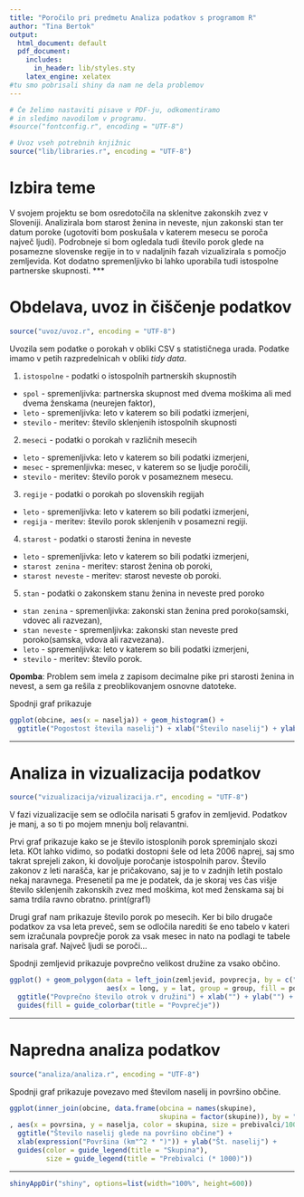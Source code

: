 ```yaml
---
title: "Poročilo pri predmetu Analiza podatkov s programom R"
author: "Tina Bertok"
output:
  html_document: default
  pdf_document:
    includes:
      in_header: lib/styles.sty
    latex_engine: xelatex
#tu smo pobrisali shiny da nam ne dela problemov
---
```


```r
# Če želimo nastaviti pisave v PDF-ju, odkomentiramo
# in sledimo navodilom v programu.
#source("fontconfig.r", encoding = "UTF-8")

# Uvoz vseh potrebnih knjižnic
source("lib/libraries.r", encoding = "UTF-8")
```

# Izbira teme

V svojem projektu se bom osredotočila na sklenitve zakonskih zvez v Sloveniji. Analizirala bom starost ženina in neveste, njun zakonski stan ter datum poroke (ugotoviti bom poskušala v katerem mesecu se poroča največ ljudi). Podrobneje si bom ogledala tudi število porok glede na posamezne slovenske regije in to v nadaljnih fazah vizualizirala s pomočjo zemljevida. Kot dodatno spremenljivko bi lahko uporabila tudi istospolne partnerske skupnosti.
***

# Obdelava, uvoz in čiščenje podatkov

```r
source("uvoz/uvoz.r", encoding = "UTF-8")
```

Uvozila sem podatke o porokah v obliki CSV s statističnega urada. Podatke imamo v petih razpredelnicah v obliki *tidy data*.

1. `istospolne` - podatki o istospolnih partnerskih skupnostih
  - `spol` - spremenljivka: partnerska skupnost med dvema moškima ali med dvema ženskama (neurejen faktor),
  - `leto` - spremenljivka: leto v katerem so bili podatki izmerjeni,
  - `stevilo` - meritev: število sklenjenih istospolnih skupnosti 

2. `meseci` - podatki o porokah v različnih mesecih
  - `leto` - spremenljivka: leto v katerem so bili podatki izmerjeni,
  - `mesec` - spremenljivka: mesec, v katerem so se ljudje poročili,
  - `stevilo` - meritev: število porok v posameznem mesecu.
  
3. `regije` - podatki o porokah po slovenskih regijah
  - `leto` - spremenljivka: leto v katerem so bili podatki izmerjeni,
  - `regija` - meritev: število porok sklenjenih v posamezni regiji.
  
4. `starost` - podatki o starosti ženina in neveste
  - `leto` - spremenljivka: leto v katerem so bili podatki izmerjeni,
  - `starost zenina` - meritev: starost ženina ob poroki,
  - `starost neveste` - meritev: starost neveste ob poroki.
  
5. `stan` - podatki o zakonskem stanu ženina in neveste pred poroko
 
  - `stan zenina` - spremenljivka: zakonski stan ženina pred poroko(samski, vdovec ali razvezan),
  - `stan neveste` - spremenljivka: zakonski stan neveste pred poroko(samska, vdova ali razvezana).
  - `leto` - spremenljivka: leto v katerem so bili podatki izmerjeni,
  - `stevilo` - meritev: število porok.
  
  
 
**Opomba**: Problem sem imela z zapisom decimalne pike pri starosti ženina in nevest, a sem ga rešila z preoblikovanjem osnovne datoteke. 





Spodnji graf prikazuje 

```r
ggplot(obcine, aes(x = naselja)) + geom_histogram() +
  ggtitle("Pogostost števila naselij") + xlab("Število naselij") + ylab("Število občin")
```

***

# Analiza in vizualizacija podatkov

```r
source("vizualizacija/vizualizacija.r", encoding = "UTF-8")
```
V fazi vizualizacije sem se odločila narisati 5 grafov in zemljevid. Podatkov je manj, a so ti po mojem mnenju bolj relavantni. 

Prvi graf prikazuje kako se je število istosplonih porok spreminjalo skozi leta. KOt lahko vidimo, so podatki dostopni šele od leta 2006 naprej, saj smo takrat sprejeli zakon, ki dovoljuje poročanje istospolnih parov. Število zakonov z leti narašča, kar je pričakovano, saj je to v zadnjih letih postalo nekaj naravnega. 
Presenetil pa me je podatek, da je skoraj ves čas višje število sklenjenih zakonskih zvez med moškima, kot med ženskama saj bi sama trdila ravno obratno. 
print(graf1)

Drugi graf nam prikazuje število porok po mesecih. Ker bi bilo drugače podatkov za vsa leta preveč, sem se odločila narediti še eno tabelo v kateri sem izračunala povprečje porok za vsak mesec in nato na podlagi te tabele narisala graf. Največ ljudi se poroči...



Spodnji zemljevid prikazuje povprečno velikost družine za vsako občino.

```r
ggplot() + geom_polygon(data = left_join(zemljevid, povprecja, by = c("OB_UIME" = "obcina")),
                        aes(x = long, y = lat, group = group, fill = povprecje)) +
  ggtitle("Povprečno število otrok v družini") + xlab("") + ylab("") +
  guides(fill = guide_colorbar(title = "Povprečje"))
```

***

# Napredna analiza podatkov

```r
source("analiza/analiza.r", encoding = "UTF-8")
```

Spodnji graf prikazuje povezavo med številom naselij in površino občine.

```r
ggplot(inner_join(obcine, data.frame(obcina = names(skupine),
                                     skupina = factor(skupine)), by = "obcina")
, aes(x = povrsina, y = naselja, color = skupina, size = prebivalci/1000)) + geom_point() +
  ggtitle("Število naselij glede na površino občine") +
  xlab(expression("Površina (km"^2 * ")")) + ylab("Št. naselij") +
  guides(color = guide_legend(title = "Skupina"),
         size = guide_legend(title = "Prebivalci (* 1000)"))
```

***

```r
shinyAppDir("shiny", options=list(width="100%", height=600))
```
